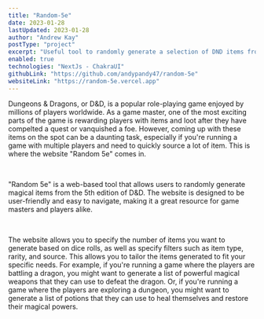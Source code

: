 ```yaml
---
title: "Random-5e"
date: 2023-01-28
lastUpdated: 2023-01-28
author: "Andrew Kay"
postType: "project"
excerpt: "Useful tool to randomly generate a selection of DND items from multiple fifth edition rulebooks. Filter by item type, rarity, source book and more."
enabled: true
technologies: "NextJs - ChakraUI"
githubLink: "https://github.com/andypandy47/random-5e"
websiteLink: "https://random-5e.vercel.app"
---
```


<article className="px-6 my-4 text-sm">

<ImageSection
  src="/potion_generation-smaller-v2.gif"
  alt="Random-5e screenshot"
  width={500}
  height={500}
  description="Generating 1d8 uncommon potions"
/>

Dungeons & Dragons, or D&D, is a popular role-playing game enjoyed by millions
of players worldwide. As a game master, one of the most exciting parts of the
game is rewarding players with items and loot after they have compelted a quest
or vanquished a foe. However, coming up with these items on the spot can be a
daunting task, especially if you're running a game with multiple players and
need to quickly source a lot of item. This is where the website "Random 5e"
comes in.

<br />

"Random 5e" is a web-based tool that allows users to randomly generate magical items
from the 5th edition of D&D. The website is designed to be user-friendly and easy
to navigate, making it a great resource for game masters and players alike.

<br />

The website allows you to specify the number of items you want to generate based on dice rolls,
as well as specify filters such as item type, rarity, and source. This allows you to tailor
the items generated to fit your specific needs. For example, if you're running a
game where the players are battling a dragon, you might want to generate a list of
powerful magical weapons that they can use to defeat the dragon. Or, if you're running
a game where the players are exploring a dungeon, you might want to generate a list
of potions that they can use to heal themselves and restore their magical powers.

</article>
